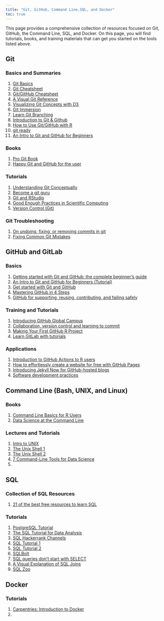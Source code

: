 ```yaml
---
title: "Git, GitHub, Command Line,SQL, and Docker"
toc: true
---
```


This page provides a comprehensive collection of resources focused on Git, GitHub, the Command Line, SQL, and Docker. On this page, you will find tutorials, books, and training materials that can get you started on the tools listed above.

## Git

### Basics and Summaries

1)  [Git Basics](https://www.theodinproject.com/lessons/foundations-git-basics)
2)  [Git Cheatsheet](https://anupamkumarkrishnan.hashnode.dev/git-cheatsheet)
3)  [Git/GitHub Cheatsheet](https://training.github.com/downloads/github-git-cheat-sheet/)
4)  [A Visual Git Reference](http://marklodato.github.io/visual-git-guide/index-en.html)
5)  [Visualizing Git Concepts with D3](http://onlywei.github.io/explain-git-with-d3/#)
6)  [Git Immersion](https://gitimmersion.com/)
7)  [Learn Git Branching](https://learngitbranching.js.org/)
8)  [Introduction to Git & Github](https://debadritaghosh.hashnode.dev/introduction-to-git-github)
9)  [How to Use Git/GitHub with R](https://rfortherestofus.com/2021/02/how-to-use-git-github-with-r/)
10) [git ready](https://gitready.com/)
11) [An Intro to Git and GitHub for Beginners](https://product.hubspot.com/blog/git-and-github-tutorial-for-beginners)

### Books

1)  [Pro Git Book](https://git-scm.com/book/en/v2)
2)  [Happy Git and GitHub for the user](https://happygitwithr.com/)

### Tutorials

1)  [Understanding Git Conceptually](https://www.cduan.com/technical/git/)
2)  [Become a git guru](https://www.atlassian.com/git/tutorials)
3)  [Git and RStudio](https://rpubs.com/marschmi/105639)
4)  [Good Enough Practices in Scientific Computing](https://carpentries-incubator.github.io/good-enough-practices/index.html)
5)  [Version Control (Git)](https://missing.csail.mit.edu/2020/version-control/)

### Git Troubleshooting

1)  [On undoing, fixing, or removing commits in git](https://sethrobertson.github.io/GitFixUm/fixup.html)
2)  [Fixing Common Git Mistakes](https://maggieappleton.com/git-mistakes)

## GitHub and GitLab

### Basics

1)  [Getting started with Git and GitHub: the complete beginner's guide](https://towardsdatascience.com/getting-started-with-git-and-github-6fcd0f2d4ac6)
2)  [An Intro to Git and GitHub for Beginners (Tutorial)](https://product.hubspot.com/blog/git-and-github-tutorial-for-beginners)
3)  [Get started with Git and GitHub](https://aosmith16.github.io/spring-r-topics/slides/week01_introduction_git_and_github.html#1)
4)  [Mastering GitHub in 4 Steps](https://frontenddoctor.hashnode.dev/mastering-github-in-4-steps)
5)  [GitHub for supporting, reusing, contributing, and failing safely](https://www.openscapes.org/blog/2022/05/27/github-illustrated-series/)

### Training and Tutorials

1)  [Introducing GitHub Global Campus](https://github.blog/2021-09-01-introducing-github-global-campus/)
2)  [Collaboration, version control and learning to commit](https://personalpages.manchester.ac.uk/staff/david.selby/rthritis/2021-03-12-git/)
3)  [Making Your First GitHub R Project](https://codehorizons.com/making-your-first-github-r-project/)
4) [Learn GitLab with tutorials](https://docs.gitlab.com/ee/tutorials/)

### Applications

1)  [Introduction to GitHub Actions to R users](https://beamilz.com/posts/series-gha/2022-series-gha-1-what-is/en/)
2)  [How to effortlessly create a website for free with GitHub Pages](https://towardsdatascience.com/how-to-create-a-free-github-pages-website-53743d7524e1)
3)  [Introducing Jekyll Now for GitHub-hosted blogs](https://www.jekyllnow.com/)
4)  [Software development practices](https://r-pkgs.org/software-development-practices.html)

## Command Line (Bash, UNIX, and Linux)

### Books

1)  [Command Line Basics for R Users](https://bash-intro.rsquaredacademy.com/)
2)  [Data Science at the Command Line](https://jeroenjanssens.com/dsatcl/)

### Lectures and Tutorials

1)  [Intro to UNIX](https://data-skills.github.io/unix-and-bash/)
2)  [The Unix Shell 1](https://swcarpentry.github.io/shell-novice/)
3)  [The Unix Shell 2](https://thejacksonlaboratory.github.io/introduction-to-hpc/)
4)  [7 Command-Line Tools for Data Science](https://jeroenjanssens.com/seven/)
5)  

## SQL

### Collection of SQL Resources

1)  [21 of the best free resources to learn SQL](https://code-love.com/2018/09/01/21-learn-sql/)

### Tutorials

1)  [PostgreSQL Tutorial](https://www.postgresqltutorial.com/)
2)  [The SQL Tutorial for Data Analysis](https://mode.com/sql-tutorial/introduction-to-sql/)
3)  [SQL Hackerrank Channels](https://www.hackerrank.com/domains/sql)
4)  [SQL Tutorial 1](https://www.w3schools.com/sql/)
5)  [SQL Tutorial 2](https://sqlzoo.net/wiki/SQL_Tutorial)
6)  [SQLBolt](https://sqlbolt.com/)
7)  [SQL queries don't start with SELECT](https://jvns.ca/blog/2019/10/03/sql-queries-don-t-start-with-select/)
8)  [A Visual Explanation of SQL Joins](https://blog.codinghorror.com/a-visual-explanation-of-sql-joins/)
9)  [SQL Zoo](https://sqlzoo.net/wiki/SQL_Tutorial)

## Docker

### Tutorials

1)  [Carpentries: Introduction to Docker](https://carpentries-incubator.github.io/docker-introduction/)
2)  [ ]()
